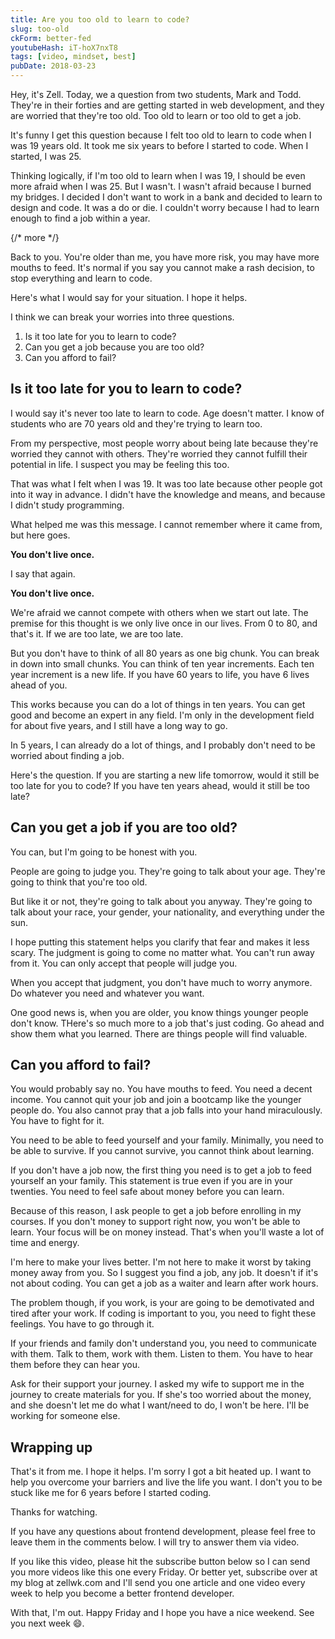 ```yaml
---
title: Are you too old to learn to code?
slug: too-old
ckForm: better-fed
youtubeHash: iT-hoX7nxT8
tags: [video, mindset, best]
pubDate: 2018-03-23
---
```


Hey, it's Zell. Today, we a question from two students, Mark and Todd. They're in their forties and are getting started in web development, and they are worried that they're too old. Too old to learn or too old to get a job.

It's funny I get this question because I felt too old to learn to code when I was 19 years old. It took me six years to before I started to code. When I started, I was 25.

Thinking logically, if I'm too old to learn when I was 19, I should be even more afraid when I was 25. But I wasn't. I wasn't afraid because I burned my bridges. I decided I don't want to work in a bank and decided to learn to design and code. It was a do or die. I couldn't worry because I had to learn enough to find a job within a year.

{/* more */}

<div class='jsCkClone' data-should-not-clone></div>

Back to you. You're older than me, you have more risk, you may have more mouths to feed. It's normal if you say you cannot make a rash decision, to stop everything and learn to code.

Here's what I would say for your situation. I hope it helps.

I think we can break your worries into three questions.

1. Is it too late for you to learn to code?
2. Can you get a job because you are too old?
3. Can you afford to fail?

## Is it too late for you to learn to code?

I would say it's never too late to learn to code. Age doesn't matter. I know of students who are 70 years old and they're trying to learn too.

From my perspective, most people worry about being late because they're worried they cannot with others. They're worried they cannot fulfill their potential in life. I suspect you may be feeling this too.

That was what I felt when I was 19. It was too late because other people got into it way in advance. I didn't have the knowledge and means, and because I didn't study programming.

What helped me was this message. I cannot remember where it came from, but here goes.

**You don't live once.**

I say that again.

**You don't live once.**

We're afraid we cannot compete with others when we start out late. The premise for this thought is we only live once in our lives. From 0 to 80, and that's it. If we are too late, we are too late.

But you don't have to think of all 80 years as one big chunk. You can break in down into small chunks. You can think of ten year increments. Each ten year increment is a new life. If you have 60 years to life, you have 6 lives ahead of you.

This works because you can do a lot of things in ten years. You can get good and become an expert in any field. I'm only in the development field for about five years, and I still have a long way to go.

In 5 years, I can already do a lot of things, and I probably don't need to be worried about finding a job.

Here's the question. If you are starting a new life tomorrow, would it still be too late for you to code? If you have ten years ahead, would it still be too late?

## Can you get a job if you are too old?

You can, but I'm going to be honest with you.

People are going to judge you. They're going to talk about your age. They're going to think that you're too old.

But like it or not, they're going to talk about you anyway. They're going to talk about your race, your gender, your nationality, and everything under the sun.

I hope putting this statement helps you clarify that fear and makes it less scary. The judgment is going to come no matter what. You can't run away from it. You can only accept that people will judge you.

When you accept that judgment, you don't have much to worry anymore. Do whatever you need and whatever you want.

One good news is, when you are older, you know things younger people don't know. THere's so much more to a job that's just coding. Go ahead and show them what you learned. There are things people will find valuable.

## Can you afford to fail?

You would probably say no. You have mouths to feed. You need a decent income. You cannot quit your job and join a bootcamp like the younger people do. You also cannot pray that a job falls into your hand miraculously. You have to fight for it.

You need to be able to feed yourself and your family. Minimally, you need to be able to survive. If you cannot survive, you cannot think about learning.

If you don't have a job now, the first thing you need is to get a job to feed yourself an your family. This statement is true even if you are in your twenties. You need to feel safe about money before you can learn.

Because of this reason, I ask people to get a job before enrolling in my courses. If you don't money to support right now, you won't be able to learn. Your focus will be on money instead. That's when you'll waste a lot of time and energy.

I'm here to make your lives better. I'm not here to make it worst by taking money away from you. So I suggest you find a job, any job. It doesn't if it's not about coding. You can get a job as a waiter and learn after work hours.

The problem though, if you work, is your are going to be demotivated and tired after your work. If coding is important to you, you need to fight these feelings. You have to go through it.

If your friends and family don't understand you, you need to communicate with them. Talk to them, work with them. Listen to them. You have to hear them before they can hear you.

Ask for their support your journey. I asked my wife to support me in the journey to create materials for you. If she's too worried about the money, and she doesn't let me do what I want/need to do, I won't be here. I'll be working for someone else.

## Wrapping up

That's it from me. I hope it helps. I'm sorry I got a bit heated up. I want to help you overcome your barriers and live the life you want. I don't you to be stuck like me for 6 years before I started coding.

Thanks for watching.

If you have any questions about frontend development, please feel free to leave them in the comments below. I will try to answer them via video.

If you like this video, please hit the subscribe button below so I can send you more videos like this one every Friday. Or better yet, subscribe over at my blog at zellwk.com and I'll send you one article and one video every week to help you become a better frontend developer.

With that, I'm out. Happy Friday and I hope you have a nice weekend. See you next week 😄.
